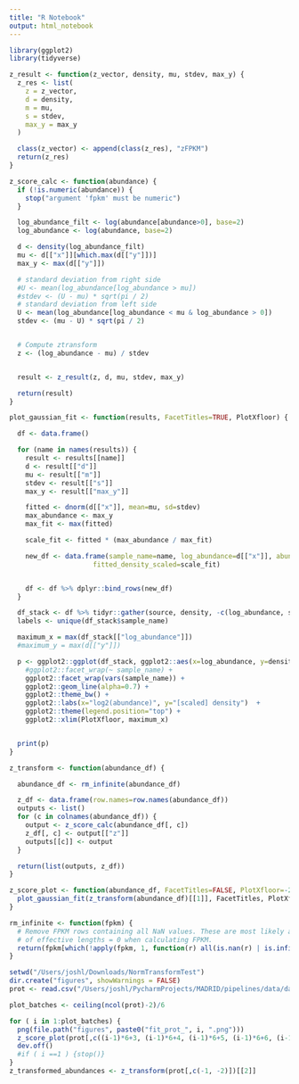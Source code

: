 ```yaml
---
title: "R Notebook"
output: html_notebook
---
```


```r
library(ggplot2)
library(tidyverse)
```


```r
z_result <- function(z_vector, density, mu, stdev, max_y) {
  z_res <- list(
    z = z_vector,
    d = density,
    m = mu,
    s = stdev,
    max_y = max_y
  )

  class(z_vector) <- append(class(z_res), "zFPKM")
  return(z_res)
}
```

```r
z_score_calc <- function(abundance) {
  if (!is.numeric(abundance)) {
    stop("argument 'fpkm' must be numeric")
  }

  log_abundance_filt <- log(abundance[abundance>0], base=2)
  log_abundance <- log(abundance, base=2)

  d <- density(log_abundance_filt)
  mu <- d[["x"]][which.max(d[["y"]])]
  max_y <- max(d[["y"]])

  # standard deviation from right side
  #U <- mean(log_abundance[log_abundance > mu])
  #stdev <- (U - mu) * sqrt(pi / 2)
  # standard deviation from left side
  U <- mean(log_abundance[log_abundance < mu & log_abundance > 0])
  stdev <- (mu - U) * sqrt(pi / 2)


  # Compute ztransform
  z <- (log_abundance - mu) / stdev


  result <- z_result(z, d, mu, stdev, max_y)

  return(result)
}

```

```r
plot_gaussian_fit <- function(results, FacetTitles=TRUE, PlotXfloor) {

  df <- data.frame()

  for (name in names(results)) {
    result <- results[[name]]
    d <- result[["d"]]
    mu <- result[["m"]]
    stdev <- result[["s"]]
    max_y <- result[["max_y"]]

    fitted <- dnorm(d[["x"]], mean=mu, sd=stdev)
    max_abundance <- max_y
    max_fit <- max(fitted)

    scale_fit <- fitted * (max_abundance / max_fit)

    new_df <- data.frame(sample_name=name, log_abundance=d[["x"]], abundance_density=d[["y"]],
                     fitted_density_scaled=scale_fit)


    df <- df %>% dplyr::bind_rows(new_df)
  }

  df_stack <- df %>% tidyr::gather(source, density, -c(log_abundance, sample_name))
  labels <- unique(df_stack$sample_name)

  maximum_x = max(df_stack[["log_abundance"]])
  #maximum_y = max(d[["y"]])

  p <- ggplot2::ggplot(df_stack, ggplot2::aes(x=log_abundance, y=density, color=source)) +
    #ggplot2::facet_wrap(~ sample_name) +
    ggplot2::facet_wrap(vars(sample_name)) +
    ggplot2::geom_line(alpha=0.7) +
    ggplot2::theme_bw() +
    ggplot2::labs(x="log2(abundance)", y="[scaled] density")  +
    ggplot2::theme(legend.position="top") +
    ggplot2::xlim(PlotXfloor, maximum_x)


  print(p)
}
```

```r
z_transform <- function(abundance_df) {

  abundance_df <- rm_infinite(abundance_df)

  z_df <- data.frame(row.names=row.names(abundance_df))
  outputs <- list()
  for (c in colnames(abundance_df)) {
    output <- z_score_calc(abundance_df[, c])
    z_df[, c] <- output[["z"]]
    outputs[[c]] <- output
  }

  return(list(outputs, z_df))
}
```

```r
z_score_plot <- function(abundance_df, FacetTitles=FALSE, PlotXfloor=-20) {
  plot_gaussian_fit(z_transform(abundance_df)[[1]], FacetTitles, PlotXfloor)
}

```

```r
rm_infinite <- function(fpkm) {
  # Remove FPKM rows containing all NaN values. These are most likely a result
  # of effective lengths = 0 when calculating FPKM.
  return(fpkm[which(!apply(fpkm, 1, function(r) all(is.nan(r) | is.infinite(r)))), ])
}
```

```r
setwd("/Users/joshl/Downloads/NormTransformTest")
dir.create("figures", showWarnings = FALSE)
prot <- read.csv("/Users/joshl/PycharmProjects/MADRID/pipelines/data/data_matrices/Naive/ProteomicsDataMatrix_Naive.csv")

plot_batches <- ceiling(ncol(prot)-2)/6

for ( i in 1:plot_batches) {
  png(file.path("figures", paste0("fit_prot_", i, ".png")))
  z_score_plot(prot[,c((i-1)*6+3, (i-1)*6+4, (i-1)*6+5, (i-1)*6+6, (i-1)*6+7, (i-1)*6+8)])
  dev.off()
  #if ( i ==1 ) {stop()}
}
z_transformed_abundances <- z_transform(prot[,c(-1, -2)])[[2]]

```
